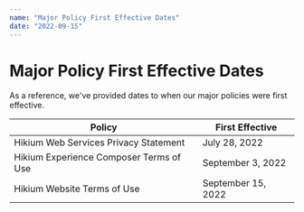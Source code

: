 ```yaml
---
name: "Major Policy First Effective Dates"
date: "2022-09-15"
---
```


# Major Policy First Effective Dates

As a reference, we've provided dates to when our major policies were first effective.

| Policy                                  | First Effective    |
| --------------------------------------- | ------------------ |
| Hikium Web Services Privacy Statement   | July 28, 2022      |
| Hikium Experience Composer Terms of Use | September 3, 2022  |
| Hikium Website Terms of Use             | September 15, 2022 |
